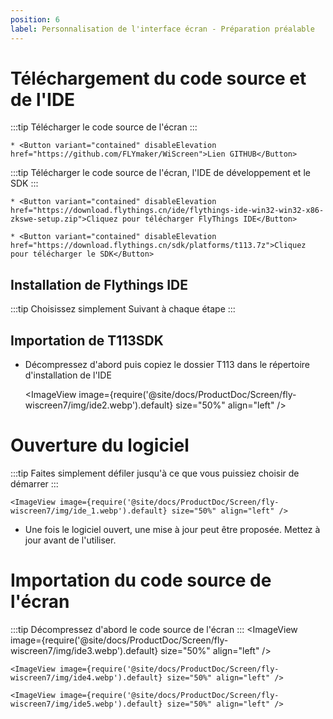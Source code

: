 ```yaml
---
position: 6
label: Personnalisation de l'interface écran - Préparation préalable
---
```


# Téléchargement du code source et de l'IDE


:::tip
Télécharger le code source de l'écran
:::

    * <Button variant="contained" disableElevation href="https://github.com/FLYmaker/WiScreen">Lien GITHUB</Button>

:::tip
Télécharger le code source de l'écran, l'IDE de développement et le SDK
:::

    * <Button variant="contained" disableElevation href="https://download.flythings.cn/ide/flythings-ide-win32-win32-x86-zkswe-setup.zip">Cliquez pour télécharger FlyThings IDE</Button>

    * <Button variant="contained" disableElevation href="https://download.flythings.cn/sdk/platforms/t113.7z">Cliquez pour télécharger le SDK</Button>


## Installation de Flythings IDE

:::tip
Choisissez simplement Suivant à chaque étape
:::

## Importation de T113SDK
* Décompressez d'abord puis copiez le dossier T113 dans le répertoire d'installation de l'IDE

    <ImageView image={require('@site/docs/ProductDoc/Screen/fly-wiscreen7/img/ide2.webp').default} size="50%" align="left" />



# Ouverture du logiciel

:::tip
Faites simplement défiler jusqu'à ce que vous puissiez choisir de démarrer
:::

    <ImageView image={require('@site/docs/ProductDoc/Screen/fly-wiscreen7/img/ide_1.webp').default} size="50%" align="left" />

* Une fois le logiciel ouvert, une mise à jour peut être proposée. Mettez à jour avant de l'utiliser.

# Importation du code source de l'écran

:::tip
Décompressez d'abord le code source de l'écran
:::
    <ImageView image={require('@site/docs/ProductDoc/Screen/fly-wiscreen7/img/ide3.webp').default} size="50%" align="left" />

    <ImageView image={require('@site/docs/ProductDoc/Screen/fly-wiscreen7/img/ide4.webp').default} size="50%" align="left" />

    <ImageView image={require('@site/docs/ProductDoc/Screen/fly-wiscreen7/img/ide5.webp').default} size="50%" align="left" />